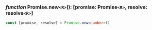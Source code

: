 ### *function* Promise.new`<R>`(): [promise: Promise`<R>`, resolve: resolve`<R>`]

```ts
const [promise, resolve] = Promise.new<number>()
```
